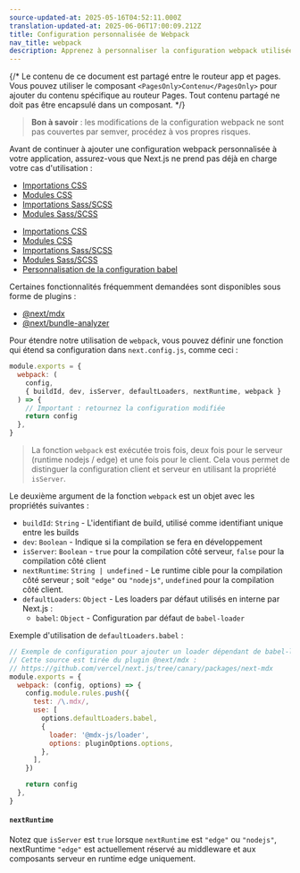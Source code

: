 ```yaml
---
source-updated-at: 2025-05-16T04:52:11.000Z
translation-updated-at: 2025-06-06T17:00:09.212Z
title: Configuration personnalisée de Webpack
nav_title: webpack
description: Apprenez à personnaliser la configuration webpack utilisée par Next.js
---
```


{/* Le contenu de ce document est partagé entre le routeur app et pages. Vous pouvez utiliser le composant `<PagesOnly>Contenu</PagesOnly>` pour ajouter du contenu spécifique au routeur Pages. Tout contenu partagé ne doit pas être encapsulé dans un composant. */}

> **Bon à savoir** : les modifications de la configuration webpack ne sont pas couvertes par semver, procédez à vos propres risques.

Avant de continuer à ajouter une configuration webpack personnalisée à votre application, assurez-vous que Next.js ne prend pas déjà en charge votre cas d'utilisation :

<AppOnly>

- [Importations CSS](/docs/app/building-your-application/styling)
- [Modules CSS](/docs/app/building-your-application/styling/css-modules)
- [Importations Sass/SCSS](/docs/app/building-your-application/styling/sass)
- [Modules Sass/SCSS](/docs/app/building-your-application/styling/sass)

</AppOnly>

<PagesOnly>

- [Importations CSS](/docs/pages/building-your-application/styling)
- [Modules CSS](/docs/pages/building-your-application/styling/css-modules)
- [Importations Sass/SCSS](/docs/pages/building-your-application/styling/sass)
- [Modules Sass/SCSS](/docs/pages/building-your-application/styling/sass)
- [Personnalisation de la configuration babel](/docs/pages/building-your-application/configuring/babel)

</PagesOnly>

Certaines fonctionnalités fréquemment demandées sont disponibles sous forme de plugins :

- [@next/mdx](https://github.com/vercel/next.js/tree/canary/packages/next-mdx)
- [@next/bundle-analyzer](https://github.com/vercel/next.js/tree/canary/packages/next-bundle-analyzer)

Pour étendre notre utilisation de `webpack`, vous pouvez définir une fonction qui étend sa configuration dans `next.config.js`, comme ceci :

```js filename="next.config.js"
module.exports = {
  webpack: (
    config,
    { buildId, dev, isServer, defaultLoaders, nextRuntime, webpack }
  ) => {
    // Important : retournez la configuration modifiée
    return config
  },
}
```

> La fonction `webpack` est exécutée trois fois, deux fois pour le serveur (runtime nodejs / edge) et une fois pour le client. Cela vous permet de distinguer la configuration client et serveur en utilisant la propriété `isServer`.

Le deuxième argument de la fonction `webpack` est un objet avec les propriétés suivantes :

- `buildId`: `String` - L'identifiant de build, utilisé comme identifiant unique entre les builds
- `dev`: `Boolean` - Indique si la compilation se fera en développement
- `isServer`: `Boolean` - `true` pour la compilation côté serveur, `false` pour la compilation côté client
- `nextRuntime`: `String | undefined` - Le runtime cible pour la compilation côté serveur ; soit `"edge"` ou `"nodejs"`, `undefined` pour la compilation côté client.
- `defaultLoaders`: `Object` - Les loaders par défaut utilisés en interne par Next.js :
  - `babel`: `Object` - Configuration par défaut de `babel-loader`

Exemple d'utilisation de `defaultLoaders.babel` :

```js
// Exemple de configuration pour ajouter un loader dépendant de babel-loader
// Cette source est tirée du plugin @next/mdx :
// https://github.com/vercel/next.js/tree/canary/packages/next-mdx
module.exports = {
  webpack: (config, options) => {
    config.module.rules.push({
      test: /\.mdx/,
      use: [
        options.defaultLoaders.babel,
        {
          loader: '@mdx-js/loader',
          options: pluginOptions.options,
        },
      ],
    })

    return config
  },
}
```

#### `nextRuntime`

Notez que `isServer` est `true` lorsque `nextRuntime` est `"edge"` ou `"nodejs"`, nextRuntime `"edge"` est actuellement réservé au middleware et aux composants serveur en runtime edge uniquement.